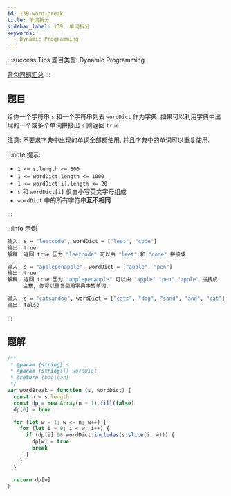 ```yaml
---
id: 139-word-break
title: 单词拆分
sidebar_label: 139. 单词拆分
keywords:
  - Dynamic Programming
---
```


:::success Tips
题目类型: Dynamic Programming

[背包问题汇总](/algorithm-design/dynamic-programming/knapsack)
:::

## 题目

给你一个字符串 `s` 和一个字符串列表 `wordDict` 作为字典. 如果可以利用字典中出现的一个或多个单词拼接出 `s` 则返回 `true`.

注意: 不要求字典中出现的单词全部都使用, 并且字典中的单词可以重复使用.

:::note 提示:

- `1 <= s.length <= 300`
- `1 <= wordDict.length <= 1000`
- `1 <= wordDict[i].length <= 20`
- `s` 和 `wordDict[i]` 仅由小写英文字母组成
- `wordDict` 中的所有字符串**互不相同**

:::

:::info 示例

```bash
输入: s = "leetcode", wordDict = ["leet", "code"]
输出: true
解释: 返回 true 因为 "leetcode" 可以由 "leet" 和 "code" 拼接成.
```

```bash
输入: s = "applepenapple", wordDict = ["apple", "pen"]
输出: true
解释: 返回 true 因为 "applepenapple" 可以由 "apple" "pen" "apple" 拼接成.
     注意, 你可以重复使用字典中的单词.
```

```bash
输入: s = "catsandog", wordDict = ["cats", "dog", "sand", "and", "cat"]
输出: false
```

:::

## 题解


```ts
/**
 * @param {string} s
 * @param {string[]} wordDict
 * @return {boolean}
 */
var wordBreak = function (s, wordDict) {
  const n = s.length
  const dp = new Array(n + 1).fill(false)
  dp[0] = true

  for (let w = 1; w <= n; w++) {
    for (let i = 0; i < w; i++) {
      if (dp[i] && wordDict.includes(s.slice(i, w))) {
        dp[w] = true
        break
      }
    }
  }

  return dp[n]
}
```
